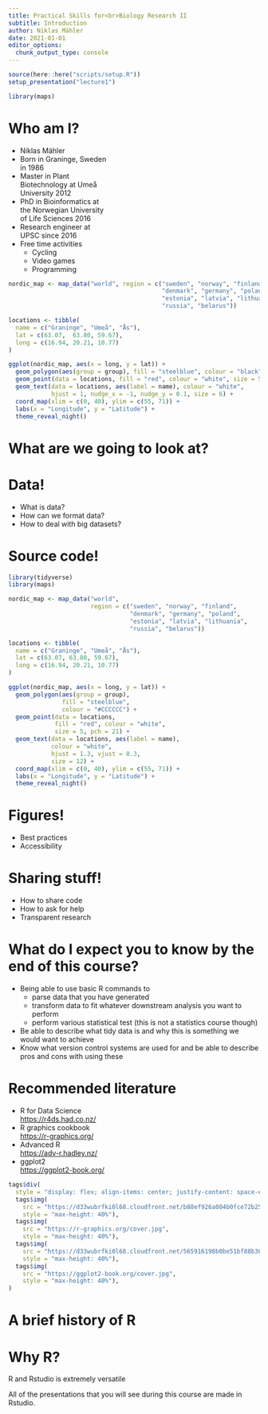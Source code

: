 ```yaml
---
title: Practical Skills for<br>Biology Research II
subtitle: Introduction
author: Niklas Mähler
date: 2021-01-01
editor_options: 
  chunk_output_type: console
---
```


```r
source(here::here("scripts/setup.R"))
setup_presentation("lecture1")
```

```r
library(maps)
```

# Who am I?

<div class="multicol">
<div class="small" style="width: 40%">

- Niklas Mähler
- Born in Graninge, Sweden in 1986
- Master in Plant Biotechnology at Umeå University 2012
- PhD in Bioinformatics at the Norwegian University of Life Sciences 2016
- Research engineer at UPSC since 2016
- Free time activities
    - Cycling
    - Video games
    - Programming
</div>

<div>
```r
nordic_map <- map_data("world", region = c("sweden", "norway", "finland",
                                           "denmark", "germany", "poland",
                                           "estonia", "latvia", "lithuania",
                                           "russia", "belarus"))

locations <- tibble(
  name = c("Graninge", "Umeå", "Ås"),
  lat = c(63.07,  63.80, 59.67),
  long = c(16.94, 20.21, 10.77)
)

ggplot(nordic_map, aes(x = long, y = lat)) +
  geom_polygon(aes(group = group), fill = "steelblue", colour = "black") +
  geom_point(data = locations, fill = "red", colour = "white", size = 5, pch = 21) +
  geom_text(data = locations, aes(label = name), colour = "white",
            hjust = 1, nudge_x = -1, nudge_y = 0.1, size = 6) +
  coord_map(xlim = c(0, 40), ylim = c(55, 71)) +
  labs(x = "Longitude", y = "Latitude") +
  theme_reveal_night()
```
</div>
</div>

# What are we going to look at?

# Data!

- What is data?
- How can we format data?
- How to deal with big datasets?

# Source code!

```r
library(tidyverse)
library(maps)

nordic_map <- map_data("world",
                       region = c("sweden", "norway", "finland",
                                  "denmark", "germany", "poland",
                                  "estonia", "latvia", "lithuania",
                                  "russia", "belarus"))

locations <- tibble(
  name = c("Graninge", "Umeå", "Ås"),
  lat = c(63.07, 63.80, 59.67),
  long = c(16.94, 20.21, 10.77)
)

ggplot(nordic_map, aes(x = long, y = lat)) +
  geom_polygon(aes(group = group),
               fill = "steelblue",
               colour = "#CCCCCC") +
  geom_point(data = locations,
             fill = "red", colour = "white",
             size = 5, pch = 21) +
  geom_text(data = locations, aes(label = name),
            colour = "white",
            hjust = 1.3, vjust = 0.3,
            size = 12) +
  coord_map(xlim = c(0, 40), ylim = c(55, 71)) + 
  labs(x = "Longitude", y = "Latitude") +
  theme_reveal_night()
```

# Figures!

- Best practices
- Accessibility

# Sharing stuff!

- How to share code
- How to ask for help
- Transparent research

# What do I expect you to know by the end of this course?

- Being able to use basic R commands to
    - parse data that you have generated
    - transform data to fit whatever downstream analysis you want to perform
    - perform various statistical test (this is not a statistics course though)
- Be able to describe what tidy data is and why this is something we would want to achieve
- Know what version control systems are used for and be able to describe pros and cons with using these

# Recommended literature

<div class="multicol stretch" style="justify-content: space-after;">
<div style="min-width: 60%;">
- R for Data Science<br><https://r4ds.had.co.nz/>
- R graphics cookbook<br><https://r-graphics.org/>
- Advanced R<br><https://adv-r.hadley.nz/>
- ggplot2<br><https://ggplot2-book.org/>
</div>
```r
tags$div(
  style = "display: flex; align-items: center; justify-content: space-evenly; flex-wrap: wrap; height: 100%; width: 100%;",
  tags$img(
    src = "https://d33wubrfki0l68.cloudfront.net/b88ef926a004b0fce72b2526b0b5c4413666a4cb/24a30/cover.png",
    style = "max-height: 40%"),
  tags$img(
    src = "https://r-graphics.org/cover.jpg",
    style = "max-height: 40%"),
  tags$img(
    src = "https://d33wubrfki0l68.cloudfront.net/565916198b0be51bf88b36f94b80c7ea67cafe7c/7f70b/cover.png",
    style = "max-height: 40%"),
  tags$img(
    src = "https://ggplot2-book.org/cover.jpg",
    style = "max-height: 40%"),
)
```
</div>

# A brief history of R

# Why R?

R and Rstudio is extremely versatile

All of the presentations that you will see during this course are made in Rstudio.
